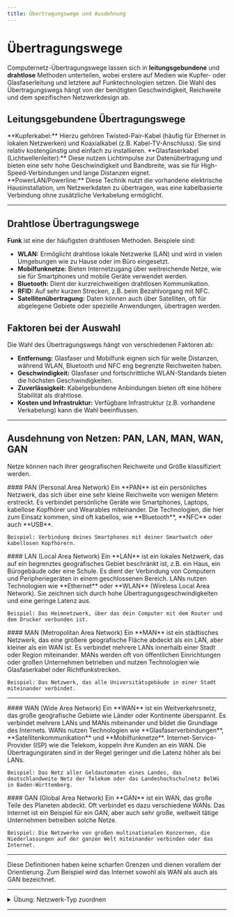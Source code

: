 ---
title: Übertragungswege und Ausdehnung
---

# Übertragungswege

Computernetz-Übertragungswege lassen sich in **leitungsgebundene** und **drahtlose** Methoden unterteilen, wobei erstere auf Medien wie Kupfer- oder Glasfaserleitung und letztere auf Funktechnologien setzen. Die Wahl des Übertragungswegs hängt von der benötigten Geschwindigkeit, Reichweite und dem spezifischen Netzwerkdesign ab. 

## Leitungsgebundene Übertragungswege

<Columns>
  <Column className='text--left'>
**Kupferkabel:**
Hierzu gehören Twisted-Pair-Kabel (häufig für Ethernet in lokalen Netzwerken) und Koaxialkabel (z.B. Kabel-TV-Anschluss). Sie sind relativ kostengünstig und einfach zu installieren. 
  </Column>
  <Column className='text--left'>
**Glasfaserkabel (Lichtwellenleiter):**
Diese nutzen Lichtimpulse zur Datenübertragung und bieten eine sehr hohe Geschwindigkeit und Bandbreite, was sie für High-Speed-Verbindungen und lange Distanzen eignet.
  </Column>
  <Column className='text--left'>
**PowerLAN/Powerline:**
Diese Technik nutzt die vorhandene elektrische Hausinstallation, um Netzwerkdaten zu übertragen, was eine kabelbasierte Verbindung ohne zusätzliche Verkabelung ermöglicht. 
  </Column>
</Columns>

---

## Drahtlose Übertragungswege 

**Funk** ist eine der häufigsten drahtlosen Methoden. Beispiele sind:
- **WLAN:** Ermöglicht drahtlose lokale Netzwerke (LAN) und wird in vielen Umgebungen wie zu Hause oder im Büro eingesetzt.
- **Mobilfunknetze:** Bieten Internetzugang über weitreichende Netze, wie sie für Smartphones und mobile Geräte verwendet werden.
- **Bluetooth:** Dient der kurzreichweitigen drahtlosen Kommunikation.
- **RFID:** Auf sehr kurzen Strecken, z.B. beim Bezahlvorgang mit NFC. 
- **Satellitenübertragung:** Daten können auch über Satelliten, oft für abgelegene Gebiete oder spezielle Anwendungen, übertragen werden. 

## Faktoren bei der Auswahl
Die Wahl des Übertragungswegs hängt von verschiedenen Faktoren ab: 

- **Entfernung:**
  Glasfaser und Mobilfunk eignen sich für weite Distanzen, während WLAN, Bluetooth und NFC eng begrenzte Reichweiten haben.
- **Geschwindigkeit:**
  Glasfaser und fortschrittliche WLAN-Standards bieten die höchsten Geschwindigkeiten.
- **Zuverlässigkeit:**
  Kabelgebundene Anbindungen bieten oft eine höhere Stabilität als drahtlose. 
- **Kosten und Infrastruktur:**
  Verfügbare Infrastruktur (z.B. vorhandene Verkabelung) kann die Wahl beeinflussen. 

---

## Ausdehnung von Netzen: PAN, LAN, MAN, WAN, GAN

Netze können nach ihrer geografischen Reichweite und Größe klassifiziert werden.

<Columns>
  <Column className='text--left'>
    #### PAN (Personal Area Network)
    Ein **PAN** ist ein persönliches Netzwerk, das sich über eine sehr kleine Reichweite von wenigen Metern erstreckt. Es verbindet persönliche Geräte wie Smartphones, Laptops, kabellose Kopfhörer und Wearables miteinander. Die Technologien, die hier zum Einsatz kommen, sind oft kabellos, wie **Bluetooth**, **NFC** oder auch **USB**.
    
    Beispiel: Verbindung deines Smartphones mit deiner Smartwatch oder kabellosen Kopfhörern.
  </Column>
  <Column className='text--left'>
    #### LAN (Local Area Network)
    Ein **LAN** ist ein lokales Netzwerk, das auf ein begrenztes geografisches Gebiet beschränkt ist, z.B. ein Haus, ein Bürogebäude oder eine Schule. Es dient der Verbindung von Computern und Peripheriegeräten in einem geschlossenen Bereich. LANs nutzen Technologien wie **Ethernet** oder **WLAN** (Wireless Local Area Network). Sie zeichnen sich durch hohe Übertragungsgeschwindigkeiten und eine geringe Latenz aus.
    
    Beispiel: Das Heimnetzwerk, über das dein Computer mit dem Router und dem Drucker verbunden ist.
  </Column>
  <Column className='text--left'>
    #### MAN (Metropolitan Area Network)
    Ein **MAN** ist ein städtisches Netzwerk, das eine größere geografische Fläche abdeckt als ein LAN, aber kleiner als ein WAN ist. Es verbindet mehrere LANs innerhalb einer Stadt oder Region miteinander. MANs werden oft von öffentlichen Einrichtungen oder großen Unternehmen betrieben und nutzen Technologien wie Glasfaserkabel oder Richtfunkstrecken.
    
    Beispiel: Das Netzwerk, das alle Universitätsgebäude in einer Stadt miteinander verbindet.
  </Column>
</Columns>

---

<Columns>
  <Column className='text--left'>
    #### WAN (Wide Area Network)
    Ein **WAN** ist ein Weitverkehrsnetz, das große geografische Gebiete wie Länder oder Kontinente überspannt. Es verbindet mehrere LANs und MANs miteinander und bildet die Grundlage des Internets. WANs nutzen Technologien wie **Glasfaserverbindungen**, **Satellitenkommunikation** und **Mobilfunknetze**. Internet-Service-Provider (ISP) wie die Telekom, koppeln ihre Kunden an ein WAN. Die Übertragungsraten sind in der Regel geringer und die Latenz höher als bei LANs.
    
    Beispiel: Das Netz aller Geldautomaten eines Landes, das deutschlandweite Netz der Telekom oder das Landeshochschulnetz BelWü in Baden-Württemberg.
  </Column>
  <Column className='text--left'>
    #### GAN (Global Area Network)
    Ein **GAN** ist ein WAN, das große Teile des Planeten abdeckt. Oft verbindet es dazu verschiedene WANs. Das Internet ist ein Beispiel für ein GAN, aber auch sehr große, weltweit tätige Unternehmen betreiben solche Netze.
    
    Beispiel: Die Netzwerke von großen multinationalen Konzernen, die Niederlassungen auf der ganzen Welt miteinander verbinden oder das Internet.
  </Column>
</Columns>

---

Diese Definitionen haben keine scharfen Grenzen und dienen vorallem der Orientierung. Zum Beispiel wird das Internet sowohl als WAN als auch als GAN bezeichnet.

---

<details>
  <summary>Übung: Netzwerk-Typ zuordnen</summary>

<ItemMatch taskData={[
  { id: 'home', text: 'Dein Heimnetzwerk mit Laptop, Smartphone und Drucker.', answer: 'LAN' },
  { id: 'bluetooth', text: 'Ein Bluetooth-Headset, das mit deinem Handy verbunden ist.', answer: 'PAN' },
  { id: 'internet', text: 'Das Internet, das Länder und Kontinente verbindet.', answer: 'WAN' },
  { id: 'uni', text: 'Das Netzwerk, das die verschiedenen Campus-Gebäude der Universität verbindet.', answer: 'MAN' },
  { id: 'multicorp', text: 'Das Netzwerk eines Konzerns mit Niederlassungen in New York, London und Tokio.', answer: 'GAN' },
]} />

</details>

---